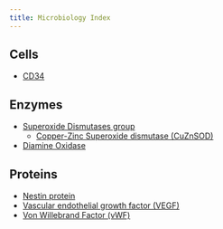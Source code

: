 ```yaml
---
title: Microbiology Index
---
```


## Cells

- [CD34]({{< var ref-cd34.path >}})

## Enzymes

- [Superoxide Dismutases group]({{< var ref-superoxide-dismutases-group.path >}})
    - [Copper-Zinc Superoxide dismutase (CuZnSOD)]({{< var ref-CuZnSOD-copper-zinc-superoxide-dismutase.path >}})
- [Diamine Oxidase]({{< var ref-diamine-oxidase.path >}})

## Proteins

- [Nestin protein]({{< var ref-nestin-protein.path >}})
- [Vascular endothelial growth factor (VEGF)]({{< var ref-vascular-endothelial-growth-factor.path >}})
- [Von Willebrand Factor (vWF)]({{< var ref-von-willebrand-factor.path >}})